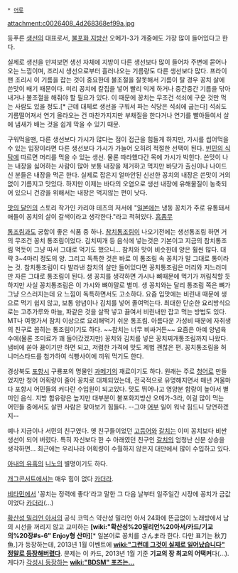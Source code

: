  * [[어류]]

attachment:c0026408_4d268368ef99a.jpg

등푸른 [[생선]]의 대표로서, [[불포화 지방산]] 오메가-3가 개중에도 가장 많이 들어있다고 한다. 

실제로 생선을 만져보면 생선 자체에 지방이 다른 생선보다 많이 들어차 주변에 묻어나오는 느낌이며, 조리시 생선으로부터 흘러나오는 기름량도 다른 생선보다 많다. 프라이팬 조리시 이 기름을 잡는 것이 중요한데 불조절을 잘못해서 기름이 탈 경우 꽁치 살에 쓴맛이 배기 때문이다. 미리 꽁치에 칼집을 넣어 빨리 익게 하거나 중간중간 기름을 닦아내거나 불조절을 해줘야 할 필요가 있다. 이 때문에 꽁치는 무조건 석쇠에 구운 것만 먹는 사람도 있을 정도.[* 근데 대체로 생선을 구워서 파는 식당은 석쇠에 굽는다] 석쇠도 기름떨어져서 연기 올라오는 건 마찬가지지만 부채질을 한다거나 연기를 빨아들여서 살에 냄새가 배는 것을 쉽게 막을 수 있기 때문.

구워먹을땐, 다른 생선보다 가시가 많다는 점이 접근을 힘들게 하지만, 가시를 씹어먹을 수 있는 입장이라면 다른 생선보다 가시가 가늘어 오히려 적절한 선택이 된다. [[빈민의 식탁]]에 따르면 머리를 먹을 수 있는 생선. 물론 따라했다간 목에 가시가 박힌다. 쓴맛이 나는 내장을 싫어하는 사람이 많아 보통 내장을 제거하고 먹지만 바닷가 출신이나 나이드신 분들은 내장을 먹곤 한다. 실제로 잡은지 얼마안된 신선한 꽁치의 내장은 쓴맛이 거의 없이 기름지고 맛있다. 하지만 이제는 바다의 오염으로 생선 내장에 유해물질이 농축되어 있으니 건강을 위해서는 내장은 먹지않는 편이 낫다.

[[맛의 달인]]의 스토리 작가인 카리야 테츠의 저서에 "[[일본]]에는 냉동 꽁치가 주로 유통돼서 애들이 꽁치의 살이 갈색이라고 생각한다."라고 적혀있다. [[흠좀무]]

[[통조림]]과도 궁합이 좋은 식품 중 하나. [[참치]]통조림이 나오기전에는 생선통조림 하면 거의 무조건 꽁치 통조림이었다. 김치찌개 등 음식에 넣는것은 기본이고 지금의 참치통조림 먹듯이 그냥 따서 그대로 먹기도 했으니... 참치와 맛이 비슷한데 양은 훨씬 많다. 대략 3~4마리 정도의 양. 그리고 독특한 것은 바로 이 통조림 속 꽁치가 말 그대로 통이라는 것. 참치통조림이 다 발라낸 참치의 살만 들어있다면 꽁치통조림은 머리와 지느러미만 자른 그대로 통조림이 된다. 생 꽁치를 생각하면 가시나 뼈때문에 먹기가 꺼림칙할 듯 하지만 사실 꽁치통조림은 이 가시와 뼈야말로 별미. 생 꽁치와는 달리 통조림 쪽은 뼈가 그냥 으스러지는데 요 느낌이 독특하면서도 고소하다. 요즘 입맛에는 비린내 때문에 생으로 먹기 쉽지 않고, 보통 양념이나 김치를 넣어 졸여먹는다. 최대한 단순한 요리방식으로는 고추가루와 마늘, 파같은 것을 살짝 넣고 끓여서 비린내만 잡고 먹는 방법도 있다. MT나 여행가서 참치 이상으로 요리해먹기 쉬운 통조림. 아름다운 가성비 때문에 자취생의 친구로 꼽히는 통조림이기도 하다. ~~참치는 너무 비싸거든~~
요즘은 아예 양념육수에(물론 조미료가 꽤 들어갔겠지만) 꽁치와 김치를 넣은 꽁치찌개통조림까지 나왔다. 냄비에 쏟아 끓이기만 하면 되고, 저렴한 가격에 맛도 제법 괜찮은 편. 
꽁치통조림을 허니머스타드를 첨가하여 식빵사이에 끼워 먹기도 한다.

경상북도 [[포항시]] 구룡포의 명물인 [[과메기]]의 재료이기도 하다. 원래는 주로 [[청어]]로 만들었지만 청어 어획량이 줄어 꽁치로 대체되었는데, 전국적으로 유명해지면서 매년 겨울마다 포항시 어민들의 커다란 수입원이 되고있다. 맛도 뛰어나고 영양분 함량이 높아서 별미인 음식. 지방 함유량은 높지만 대부분이 불포화지방산 오메가-3라, 이걸 많이 먹는 어민들 중에서도 살찐 사람은 찾아보기 힘들다. --그야 [[어부]] 일이 워낙 힘드니 당연하겠지--

예나 지금이나 서민의 친구였다. 옛 친구들이었던 [[고등어]]와 [[갈치]]는 이미 꽁치보다 비싼 생선이 되어 버렸다. 특히 자신보다 한 수 아래였던 친구인 [[갈치]]의 엄청난 신분 상승을 생각하면... 최근에는 우리나라 어획량이 수월하지 않은지 대만에서 많이 수입하고 있다.

[[아내의 유혹]]의 [[니노]]의 별명이기도 하다.

[[개그콘서트]]에서는 매우 힘이 없다 [[카더라]].

[[비타민]]에서 '꽁치는 정력에 좋다'라고 말한 그 다음 날부터 일주일간 시장에 꽁치가 금값이었다 [[카더라]](...)

[[확산성 밀리언 아서]]의 공식 코믹스 약산성 밀리언 아서 24화에 뜬금없이 노래방에서 남의 시선을 꺼리지 않고 교미하는 '''[wiki:"확산성%20밀리언%20아서/카드/기교의%20장#s-6" Enjoy형 산마]'''[* 일본어로 꽁치를 さんま라 한다. 다만 표기는 秋刀魚.]가 등장하는데, 2013년 1월 이벤트에 '''[[wiki:"그런데 그것이 실제로 일어났습니다" 정말로 등장해버렸다]]'''. 문제는 이 카드, 2013년 1월 기준 '''기교의 장 최고의 어택커'''다(...). 게다가 [http://www.hungryapp.co.kr/bbs/bbs_view.php?pid=538585&bcode=arthur 각성시 등장하는] '''[[wiki:"BDSM" 포즈는...]]'''
